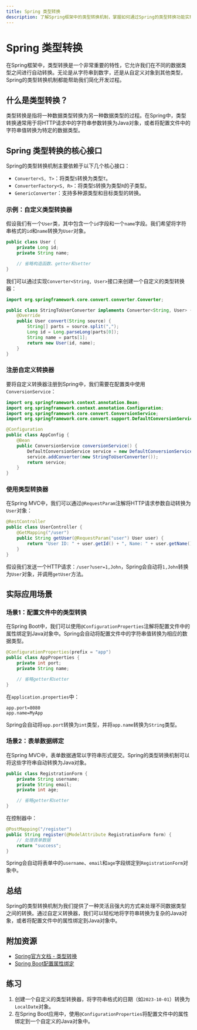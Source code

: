 ```yaml
---
title: Spring 类型转换
description: 了解Spring框架中的类型转换机制，掌握如何通过Spring的类型转换功能实现数据类型的自动转换。
---
```


# Spring 类型转换

在Spring框架中，类型转换是一个非常重要的特性，它允许我们在不同的数据类型之间进行自动转换。无论是从字符串到数字，还是从自定义对象到其他类型，Spring的类型转换机制都能帮助我们简化开发过程。

## 什么是类型转换？

类型转换是指将一种数据类型转换为另一种数据类型的过程。在Spring中，类型转换通常用于将HTTP请求中的字符串参数转换为Java对象，或者将配置文件中的字符串值转换为特定的数据类型。

## Spring 类型转换的核心接口

Spring的类型转换机制主要依赖于以下几个核心接口：

- `Converter<S, T>`：将类型`S`转换为类型`T`。
- `ConverterFactory<S, R>`：将类型`S`转换为类型`R`的子类型。
- `GenericConverter`：支持多种源类型和目标类型的转换。

### 示例：自定义类型转换器

假设我们有一个`User`类，其中包含一个`id`字段和一个`name`字段。我们希望将字符串格式的`id`和`name`转换为`User`对象。

```java
public class User {
    private Long id;
    private String name;

    // 省略构造函数、getter和setter
}
```

我们可以通过实现`Converter<String, User>`接口来创建一个自定义的类型转换器：

```java
import org.springframework.core.convert.converter.Converter;

public class StringToUserConverter implements Converter<String, User> {
    @Override
    public User convert(String source) {
        String[] parts = source.split(",");
        Long id = Long.parseLong(parts[0]);
        String name = parts[1];
        return new User(id, name);
    }
}
```

### 注册自定义转换器

要将自定义转换器注册到Spring中，我们需要在配置类中使用`ConversionService`：

```java
import org.springframework.context.annotation.Bean;
import org.springframework.context.annotation.Configuration;
import org.springframework.core.convert.ConversionService;
import org.springframework.core.convert.support.DefaultConversionService;

@Configuration
public class AppConfig {
    @Bean
    public ConversionService conversionService() {
        DefaultConversionService service = new DefaultConversionService();
        service.addConverter(new StringToUserConverter());
        return service;
    }
}
```

### 使用类型转换器

在Spring MVC中，我们可以通过`@RequestParam`注解将HTTP请求参数自动转换为`User`对象：

```java
@RestController
public class UserController {
    @GetMapping("/user")
    public String getUser(@RequestParam("user") User user) {
        return "User ID: " + user.getId() + ", Name: " + user.getName();
    }
}
```

假设我们发送一个HTTP请求：`/user?user=1,John`，Spring会自动将`1,John`转换为`User`对象，并调用`getUser`方法。

## 实际应用场景

### 场景1：配置文件中的类型转换

在Spring Boot中，我们可以使用`@ConfigurationProperties`注解将配置文件中的属性绑定到Java对象中。Spring会自动将配置文件中的字符串值转换为相应的数据类型。

```java
@ConfigurationProperties(prefix = "app")
public class AppProperties {
    private int port;
    private String name;

    // 省略getter和setter
}
```

在`application.properties`中：

```properties
app.port=8080
app.name=MyApp
```

Spring会自动将`app.port`转换为`int`类型，并将`app.name`转换为`String`类型。

### 场景2：表单数据绑定

在Spring MVC中，表单数据通常以字符串形式提交。Spring的类型转换机制可以将这些字符串自动转换为Java对象。

```java
public class RegistrationForm {
    private String username;
    private String email;
    private int age;

    // 省略getter和setter
}
```

在控制器中：

```java
@PostMapping("/register")
public String register(@ModelAttribute RegistrationForm form) {
    // 处理表单数据
    return "success";
}
```

Spring会自动将表单中的`username`、`email`和`age`字段绑定到`RegistrationForm`对象中。

## 总结

Spring的类型转换机制为我们提供了一种灵活且强大的方式来处理不同数据类型之间的转换。通过自定义转换器，我们可以轻松地将字符串转换为复杂的Java对象，或者将配置文件中的属性绑定到Java对象中。

## 附加资源

- [Spring官方文档 - 类型转换](https://docs.spring.io/spring-framework/docs/current/reference/html/core.html#core-convert)
- [Spring Boot配置属性绑定](https://docs.spring.io/spring-boot/docs/current/reference/html/features.html#features.external-config.typesafe-configuration-properties)

## 练习

1. 创建一个自定义的类型转换器，将字符串格式的日期（如`2023-10-01`）转换为`LocalDate`对象。
2. 在Spring Boot应用中，使用`@ConfigurationProperties`将配置文件中的属性绑定到一个自定义的Java对象中。
